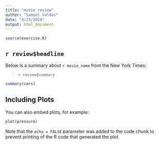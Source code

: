 ```yaml
---
title: "movie review"
author: "Samuel Valdes"
date: "4/23/2018"
output: html_document
---
```


```r
source(exercise.R)
```

## `r review$headline`

Below is a summary about `r movie_name` from the New York Times:


> `r review$summary`

```r
summary(cars)
```

## Including Plots

You can also embed plots, for example:

```r
plot(pressure)
```

Note that the `echo = FALSE` parameter was added to the code chunk to prevent printing of the R code that generated the plot.
